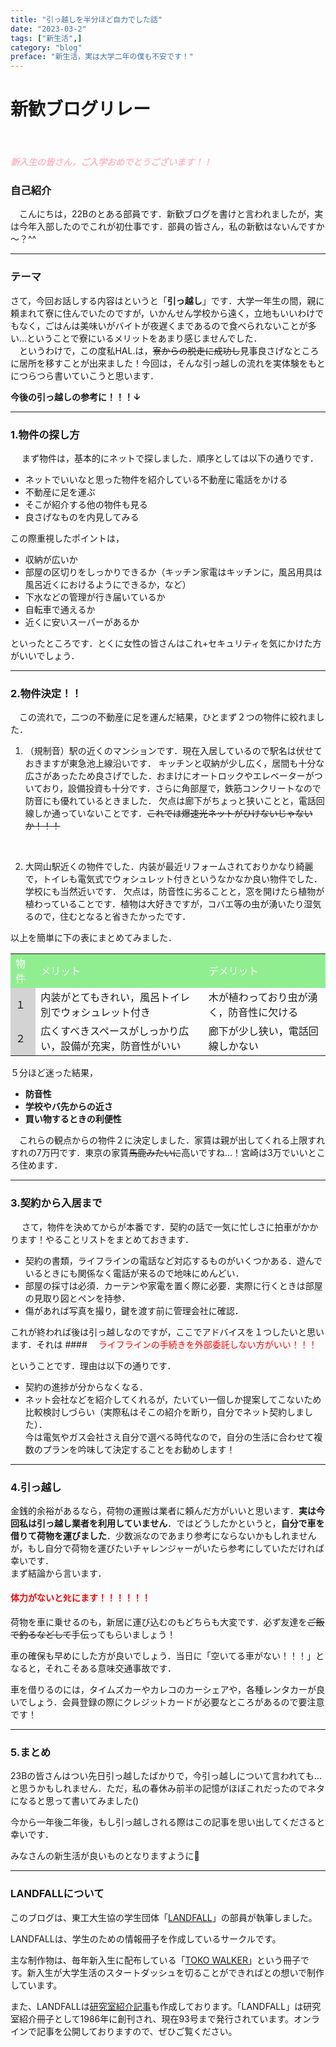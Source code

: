 ---
title: "引っ越しを半分ほど自力でした話"
date: "2023-03-2"
tags: ["新生活",]
category: "blog"
preface: "新生活，実は大学二年の僕も不安です！"
---

# 新歓ブログリレー
<br>

##### <font color="lightpink"> 新入生の皆さん，ご入学おめでとうございます！！</font>
### 自己紹介
　こんにちは，22Bのとある部員です．新歓ブログを書けと言われましたが，実は今年入部したのでこれが初仕事です．部員の皆さん，私の新歓はないんですか～？^^

***

### テーマ

さて，今回お話しする内容はというと「**引っ越し**」です．大学一年生の間，親に頼まれて寮に住んでいたのですが，いかんせん学校から遠く，立地もいいわけでもなく，ごはんは美味いがバイトが夜遅くまであるので食べられないことが多い...ということで寮にいるメリットをあまり感じませんでした．
 <br>
　というわけで，この度私HAL.は，~~寮からの脱走に成功し~~見事良さげなところに居所を移すことが出来ました！今回は，そんな引っ越しの流れを実体験をもとにつらつら書いていこうと思います．

**今後の引っ越しの参考に！！！↓**

***

### 1.物件の探し方
　
まず物件は，基本的にネットで探しました．順序としては以下の通りです．
- ネットでいいなと思った物件を紹介している不動産に電話をかける
- 不動産に足を運ぶ
- そこが紹介する他の物件も見る
- 良さげなものを内見してみる
  <br>

この際重視したポイントは，
- 収納が広いか
- 部屋の区切りをしっかりできるか（キッチン家電はキッチンに，風呂用具は風呂近くにおけるようにできるか，など）
- 下水などの管理が行き届いているか
- 自転車で通えるか
- 近くに安いスーパーがあるか

といったところです．とくに女性の皆さんはこれ+セキュリティを気にかけた方がいいでしょう．

***

### 2.物件決定！！

　この流れで，二つの不動産に足を運んだ結果，ひとまず２つの物件に絞れました．
1. （規制音）駅の近くのマンションです．現在入居しているので駅名は伏せておきますが東急池上線沿いです．
キッチンと収納が少し広く，居間も十分な広さがあったため良さげでした．おまけにオートロックやエレベーターがついており，設備投資も十分です．さらに角部屋で，鉄筋コンクリートなので防音にも優れているときました．
欠点は廊下がちょっと狭いことと，電話回線しか通っていないことです．~~これでは爆速光ネットがひけないじゃないか！！！~~
<br>

2.  大岡山駅近くの物件でした．内装が最近リフォームされておりかなり綺麗で，トイレも電気式でウォシュレット付きというなかなか良い物件でした．学校にも当然近いです．
欠点は，防音性に劣ることと，窓を開けたら植物が植わっていることです．植物は大好きですが，コバエ等の虫が湧いたり湿気るので，住むとなると省きたかったです．

以上を簡単に下の表にまとめてみました．

<table>
<tr><td bgcolor=lightgreen><font color=white>物件</font> <td bgcolor=lightgreen><font color=white>メリット</font><td bgcolor=lightgreen><font color=white>デメリット</font>
<tr><td bgcolor=lightgray>１<td>内装がとてもきれい，風呂トイレ別でウォシュレット付き<td>木が植わっており虫が湧く，防音性に欠ける
<tr><td bgcolor=lightgray>２<td>広くすべきスペースがしっかり広い，設備が充実，防音性がいい<td>廊下が少し狭い，電話回線しかない
</table>

５分ほど迷った結果，
- **防音性**
- **学校やバ先からの近さ**
- **買い物するときの利便性**

　これらの観点からの物件２に決定しました．家賃は親が出してくれる上限すれすれの7万円です．東京の家賃~~馬鹿みたいに~~高いですね…！宮崎は3万でいいところ住めます．

***

### 3.契約から入居まで
　
さて，物件を決めてからが本番です．契約の話で一気に忙しさに拍車がかかります！やることリストをまとめておきます．
- 契約の書類，ライフラインの電話など対応するものがいくつかある．遊んでいるときにも関係なく電話が来るので地味にめんどい．
- 部屋の採寸は必須．カーテンや家電を置く際に必要．実際に行くときは部屋の見取り図とペンを持参．
- 傷があれば写真を撮り，鍵を渡す前に管理会社に確認．

これが終われば後は引っ越しなのですが，ここでアドバイスを１つしたいと思います．それは
####　<font color=red> ライフラインの手続きを外部委託しない方がいい！！！</font>

  ということです．理由は以下の通りです．
- 契約の進捗が分からなくなる．
- ネット会社などを紹介してくれるが，たいてい一個しか提案してこないため比較検討しづらい（実際私はそこの紹介を断り，自分でネット契約しました）．<br>
今は電気やガス会社さえ自分で選べる時代なので，自分の生活に合わせて複数のプランを吟味して決定することをお勧めします！

***

### 4.引っ越し

金銭的余裕があるなら，荷物の運搬は業者に頼んだ方がいいと思います．**実は今回私は引っ越し業者を利用していません**．ではどうしたかというと，**自分で車を借りて荷物を運びました**．少数派なのであまり参考にならないかもしれませんが，もし自分で荷物を運びたいチャレンジャーがいたら参考にしていただければ幸いです．<br>
まず結論から言います．

#### <font color=Red> 体力がないとﾀﾋにます！！！！！！</font>

荷物を車に乗せるのも，新居に運び込むのもどちらも大変です．必ず友達を~~ご飯で釣るなどして~~手伝ってもらいましょう！<br>

車の確保も早めにした方が良いでしょう．当日に「空いてる車がない！！！」となると，それこそある意味交通事故です．<br>

車を借りるのには，タイムズカーやカレコのカーシェアや，各種レンタカーが良いでしょう．会員登録の際にクレジットカードが必要なところがあるので要注意です！

***

### 5.まとめ
23Bの皆さんはつい先日引っ越したばかりで，今引っ越しについて言われても…と思うかもしれません．ただ，私の春休み前半の記憶がほぼこれだったのでネタになると思って書いてみました\(\)<br>

今から一年後二年後，もし引っ越しされる際はこの記事を思い出してくださると幸いです．<br>

みなさんの新生活が良いものとなりますように🌸

***

### LANDFALLについて

このブログは、東工大生協の学生団体「[LANDFALL](https://landfaller.com/)」の部員が執筆しました。


LANDFALLは、学生のための情報冊子を作成しているサークルです。

主な制作物は、毎年新入生に配布している「[TOKO WALKER](https://landfaller.com/category/tokowalker/)」という冊子です。新入生が大学生活のスタートダッシュを切ることができればとの想いで制作しています。

また、LANDFALLは[研究室紹介記事](https://landfaller.com/magazines)も作成しております。「LANDFALL」は研究室紹介冊子として1986年に創刊され、現在93号まで発行されています。オンラインで記事を公開しておりますので、ぜひご覧ください。
